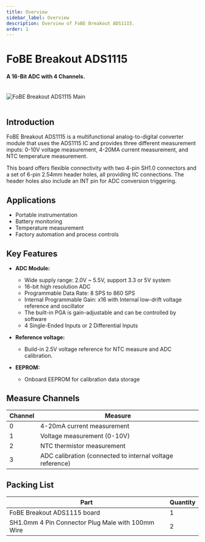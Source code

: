```yaml
---
title: Overview
sidebar_label: Overview
description: Overview of FoBE Breakout ADS1115.
order: 1
---
```


# FoBE Breakout ADS1115

#### A 16-Bit ADC with 4 Channels.

<br/>
<div style={{ textAlign: 'center' }}>
  <img src="/img/products/f2208-1a.main.png" alt="FoBE Breakout ADS1115 Main" style={{ width: '80%', height: 'auto' }} />
</div>
<br/>

## Introduction

FoBE Breakout ADS1115 is a multifunctional analog-to-digital converter module that uses the ADS1115 IC and provides three different measurement inputs: 0-10V voltage measurement, 4-20MA current measurement, and NTC temperature measurement.

This board offers flexible connectivity with two 4-pin SH1.0 connectors and a set of 6-pin 2.54mm header holes, all providing IIC connections. The header holes also include an INT pin for ADC conversion triggering. 


## Applications
- Portable instrumentation
- Battery monitoring
- Temperature measurement
- Factory automation and process controls

## Key Features

*   **ADC Module:**
    - Wide supply range: 2.0V ~ 5.5V, support 3.3 or 5V system
    - 16-bit high resolution ADC
    - Programmable Data Rate: 8 SPS to 860 SPS
    - Internal Programmable Gain: x16 with Internal low-drift voltage reference and oscillator
    - The built-in PGA is gain-adjustable and can be controlled by software
    - 4 Single-Ended Inputs or 2 Differential Inputs

*   **Reference voltage:**
    *   Build-in 2.5V voltage reference for NTC measure and ADC calibration.

*   **EEPROM:**
    *   Onboard EEPROM for calibration data storage

## Measure Channels

|Channel                          | Measure |
|-------------------------------|---------|
| 0 | 4-20mA current measurement |
| 1 | Voltage measurement (0-10V) |
| 2 | NTC thermistor measurement |
| 3 | ADC calibration (connected to internal voltage reference) |

## Packing List

|Part                           |Quantity |
|-------------------------------|---------|
|FoBE Breakout ADS1115 board |1        |
|SH1.0mm 4 Pin Connector Plug Male with 100mm Wire  |2        |